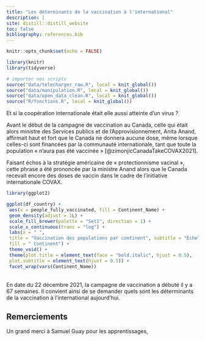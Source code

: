```yaml
---
title: "Les déterminants de la vaccination à l'international"
description: |
site: distill::distill_website
toc: false
bibliography: references.bib
---
```


```r
knitr::opts_chunk$set(echo = FALSE)
```

```r
library(knitr)
library(tidyverse)
```


```r
# importer nos scripts
source("data/telecharger_raw.R", local = knit_global())     
source("data/manipulation.R", local = knit_global())      
source("data/open_data_clean.R", local = knit_global())
source("R/fonctions.R", local = knit_global())        
```

Et si la coopération internationale était elle aussi atteinte d'un virus ?

Avant le début de la campagne de vaccination au Canada, celle qui était alors ministre des Services publics et de l’Approvisionnement, Anita Anand, affirmait haut et fort que le Canada ne donnera aucune dose, même lorsque celles-ci sont financées par la communauté internationale, tant que toute la population « n’aura pas été vaccinée » [@zimonjicCanadaTakeCOVAX2021].

Faisant échos à la stratégie américaine de « protectionnisme vacinal », cette phrase a été prononcée par la ministre Anand alors que le Canada recevait encore des doses de vaccin dans le cadre de l'initiative internationale COVAX. 



```r

library(ggplot2)

ggplot(df_country) +
 aes(x = people_fully_vaccinated, fill = Continent_Name) +
 geom_density(adjust = 1L) +
 scale_fill_brewer(palette = "Set1", direction = 1) +
 scale_x_continuous(trans = "log") +
 labs(x = " ", 
 title = "Vaccination des populations par continent", subtitle = "Échelle logarithmique", caption = "Graphique 1. Source : Our World in Data. ", 
 fill = " Continent") +
 theme_void() +
 theme(plot.title = element_text(face = "bold.italic", hjust = 0.5), 
 plot.subtitle = element_text(hjust = 0.5)) +
 facet_wrap(vars(Continent_Name))

```

<br>
En date du 22 décembre 2021, la campagne de vaccination a débuté il y a 67 semaines. Il convient  ainsi de se demander quels sont les déterminants de la vaccination à l'international aujourd'hui.

## Remerciements {.appendix}

Un grand merci à Samuel Guay pour les apprentissages, 
